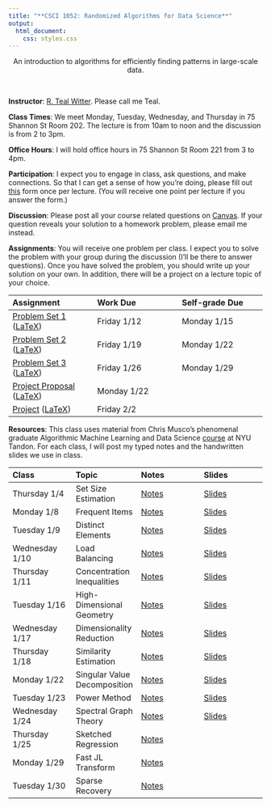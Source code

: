 ```yaml
---
title: "**CSCI 1052: Randomized Algorithms for Data Science**"
output:
  html_document:
    css: styles.css
---
```


<center>
An introduction to algorithms for efficiently finding patterns in large-scale data.
</center>

<br>

<div class="row">
  <div class="col-md-6" markdown="1">
  **Instructor**: [R. Teal Witter](https://www.rtealwitter.com/). Please call me Teal.
  
  **Class Times**: We meet Monday, Tuesday, Wednesday, and Thursday in 75 Shannon St Room 202. The lecture is from 10am to noon and the discussion is from 2 to 3pm.
  
  **Office Hours**: I will hold office hours in 75 Shannon St Room 221 from 3 to 4pm.
  
  **Participation**: I expect you to engage in class, ask questions, and make connections. So that I can get a sense of how you're doing, please fill out [this](https://forms.gle/XNaiZFexa1JGJtTs5) form once per lecture. (You will receive one point per lecture if you answer the form.)
  
  **Discussion**: Please post all your course related questions on [Canvas](https://middlebury.instructure.com/courses/13944). If your question reveals your solution to a homework problem, please email me instead.
  
  </div>
  <div class="col-md-6" markdown="1">
  **Assignments**: You will receive one problem per class. I expect you to solve the problem with your group during the discussion (I'll be there to answer questions). Once you have solved the problem, you should write up your solution on your own. In addition, there will be a project on a lecture topic of your choice.
  
  Assignment | Work Due | Self-grade Due
  :--- | :--- | :---
  [Problem Set 1](psets/pset1.pdf) ([LaTeX](psets/pset1.tex)) | Friday 1/12 | Monday 1/15
  [Problem Set 2](psets/pset2.pdf) ([LaTeX](psets/pset2.tex)) | Friday 1/19 | Monday 1/22
  [Problem Set 3](psets/pset3.pdf) ([LaTeX](psets/pset3.tex)) | Friday 1/26 | Monday 1/29
  [Project Proposal](project/proposal.pdf) ([LaTeX](project/proposal.tex)) | Monday 1/22 |
  [Project](project/project.pdf) ([LaTeX](project/project.tex)) | Friday 2/2 |
  </div>
</div>

**Resources**: This class uses material from Chris Musco's phenomenal graduate Algorithmic Machine Learning and Data Science [course](https://www.chrismusco.com/amlds2023/) at NYU Tandon. For each class, I will post my typed notes and the handwritten slides we use in class.

<tr>
Class | Topic | Notes | Slides </tr><tr>
:--- | :--- | :--- | :--- |
Thursday 1/4   | Set Size Estimation | [Notes](notes/01_set_size.html) | [Slides](lectures/lecture01.pdf)  | </tr><tr>
Monday 1/8     | Frequent Items | [Notes](notes/02_frequent_items.html) | [Slides](lectures/lecture02.pdf) | </tr><tr>
Tuesday 1/9    | Distinct Elements| [Notes](notes/03_distinct_elements.html) | [Slides](lectures/lecture03.pdf) | </tr><tr>
Wednesday 1/10 | Load Balancing | [Notes](notes/04_load_balancing.html) | [Slides](lectures/lecture04.pdf) | </tr><tr>
Thursday 1/11  | Concentration Inequalities | [Notes](notes/05_concentration_inequalities.html) | [Slides](lectures/lecture05.pdf) | </tr><tr>
Tuesday 1/16   | High-Dimensional Geometry | [Notes](notes/06_high_dimensional_geometry.html) | [Slides](lectures/lecture06.pdf) | </tr><tr>
Wednesday 1/17 | Dimensionality Reduction | [Notes](notes/07_dimensionality_reduction.html) | [Slides](lectures/lecture07.pdf) | </tr><tr>
Thursday 1/18  | Similarity Estimation | [Notes](notes/08_similarity_estimation.html) | [Slides](lectures/lecture08.pdf) | </tr><tr>
Monday 1/22    | Singular Value Decomposition | [Notes](notes/14_singular_value_decomposition.html) | [Slides](lectures/lecture09.pdf) | </tr><tr>
Tuesday 1/23   | Power Method | [Notes](notes/15_power_method.html) | [Slides](lectures/lecture10.pdf) | </tr><tr>
Wednesday 1/24 | Spectral Graph Theory | [Notes](notes/16_spectral_graph_theory.html) | [Slides](lectures/lecture11.pdf) | </tr><tr>
Thursday 1/25  | Sketched Regression | [Notes](notes/17_sketched_regression.html) |  | </tr><tr>
Monday 1/29    | Fast JL Transform | [Notes](notes/18_fast_jl_transform.html) |  | </tr><tr>
Tuesday 1/30   | Sparse Recovery | [Notes](notes/19_sparse_recovery.html) |  | </tr><tr>


